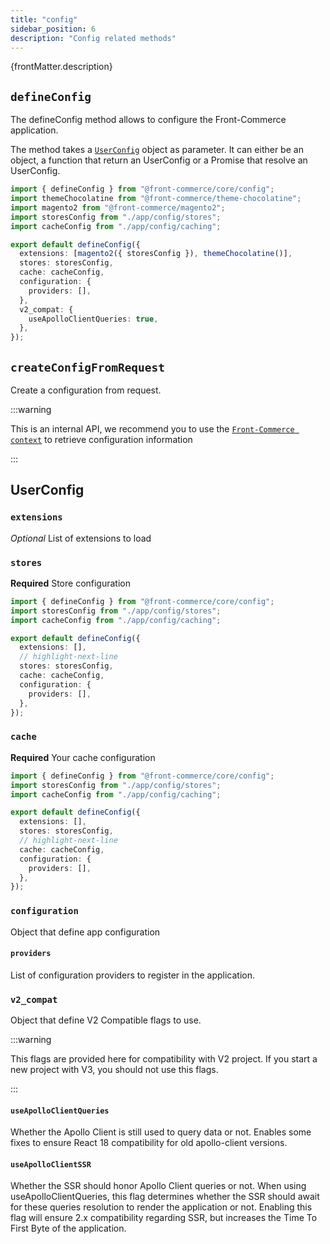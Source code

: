 ```yaml
---
title: "config"
sidebar_position: 6
description: "Config related methods"
---
```


<p>{frontMatter.description}</p>

## `defineConfig`

The defineConfig method allows to configure the Front-Commerce application.

The method takes a [`UserConfig`](#userconfig) object as parameter. It can
either be an object, a function that return an UserConfig or a Promise that
resolve an UserConfig.

```ts title="front-commerce.config.ts"
import { defineConfig } from "@front-commerce/core/config";
import themeChocolatine from "@front-commerce/theme-chocolatine";
import magento2 from "@front-commerce/magento2";
import storesConfig from "./app/config/stores";
import cacheConfig from "./app/config/caching";

export default defineConfig({
  extensions: [magento2({ storesConfig }), themeChocolatine()],
  stores: storesConfig,
  cache: cacheConfig,
  configuration: {
    providers: [],
  },
  v2_compat: {
    useApolloClientQueries: true,
  },
});
```

## `createConfigFromRequest`

Create a configuration from request.

:::warning

This is an internal API, we recommend you to use the
[`Front-Commerce context`](#) to retrieve configuration information

:::

## UserConfig

### `extensions`

_Optional_ List of extensions to load

### `stores`

**Required** Store configuration

```ts
import { defineConfig } from "@front-commerce/core/config";
import storesConfig from "./app/config/stores";
import cacheConfig from "./app/config/caching";

export default defineConfig({
  extensions: [],
  // highlight-next-line
  stores: storesConfig,
  cache: cacheConfig,
  configuration: {
    providers: [],
  },
});
```

### `cache`

**Required** Your cache configuration

```ts
import { defineConfig } from "@front-commerce/core/config";
import storesConfig from "./app/config/stores";
import cacheConfig from "./app/config/caching";

export default defineConfig({
  extensions: [],
  stores: storesConfig,
  // highlight-next-line
  cache: cacheConfig,
  configuration: {
    providers: [],
  },
});
```

### `configuration`

Object that define app configuration

#### `providers`

List of configuration providers to register in the application.

### `v2_compat`

Object that define V2 Compatible flags to use.

:::warning

This flags are provided here for compatibility with V2 project. If you start a
new project with V3, you should not use this flags.

:::

#### `useApolloClientQueries`

Whether the Apollo Client is still used to query data or not. Enables some fixes
to ensure React 18 compatibility for old apollo-client versions.

#### `useApolloClientSSR`

Whether the SSR should honor Apollo Client queries or not. When using
useApolloClientQueries, this flag determines whether the SSR should await for
these queries resolution to render the application or not. Enabling this flag
will ensure 2.x compatibility regarding SSR, but increases the Time To First
Byte of the application.
